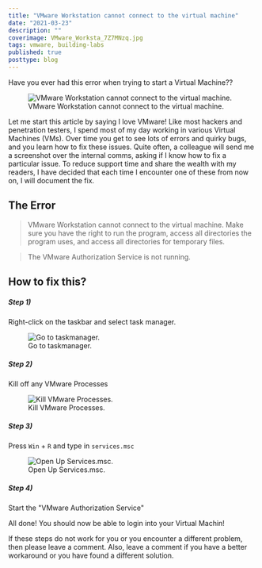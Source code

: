 ```yaml
---
title: "VMware Workstation cannot connect to the virtual machine"
date: "2021-03-23"
description: ""
coverimage: VMware_Worksta_7Z7MNzq.jpg
tags: vmware, building-labs
published: true
posttype: blog
---
```


Have you ever had this error when trying to start a Virtual Machine?? 

<figure class="figure text-center col-xs-12 col-sm-12 col-lg-12">
  <img src="/static/f6bf486c-d485-4ce9-90ab-9edd74ab6198.png" class="img-fluid" alt="VMware Workstation cannot connect to the virtual machine.">
  <figcaption class="figure-caption text-center fw-normal text-dark">VMware Workstation cannot connect to the virtual machine.</figcaption>
</figure>

Let me start this article by saying I love VMware! Like most hackers and penetration testers, I spend most of my day working in various Virtual Machines (VMs). Over time you get to see lots of errors and quirky bugs, and you learn how to fix these issues. Quite often, a colleague will send me a screenshot over the internal comms, asking if I know how to fix a particular issue. To reduce support time and share the wealth with my readers, I have decided that each time I encounter one of these from now on, I will document the fix.  

## The Error

>VMware Workstation cannot connect to the virtual machine. Make sure you have the right to run the program, access all directories the program uses, and access all directories for temporary files. 

>The VMware Authorization Service is not running. 

## How to fix this?

<h5 class="step">Step 1)</h5> 

Right-click on the taskbar and select task manager. 

<figure class="figure text-center col-xs-12 col-sm-12 col-lg-12">
  <img src="/static/a0884e80-3f2f-4f17-9a2e-a2df961785f8.png" class="img-fluid" alt="Go to taskmanager.">
  <figcaption class="figure-caption text-center fw-normal text-dark">Go to taskmanager.</figcaption>
</figure>

<h5 class="step">Step 2)</h5>

 Kill off any VMware Processes 

<figure class="figure text-center col-xs-12 col-sm-12 col-lg-12">
  <img src="/static/4f8d486c-33e4-4692-971f-b65d512dad23.png" class="img-fluid" alt="Kill VMware Processes.">
  <figcaption class="figure-caption text-center fw-normal text-dark">Kill VMware Processes.</figcaption>
</figure>

<h5 class="step">Step 3)</h5>

Press `Win` + `R` and type in `services.msc`


<figure class="figure text-center col-xs-12 col-sm-12 col-lg-12">
  <img src="/static/69ee42d4-29b7-410c-8537-532364f6f64d.png" class="img-fluid" alt="Open Up Services.msc.">
  <figcaption class="figure-caption text-center fw-normal text-dark">Open Up Services.msc.</figcaption>
</figure>

<h5 class="step">Step 4)</h5>

Start the "VMware Authorization Service"

All done! You should now be able to login into your Virtual Machin! 

If these steps do not work for you or you encounter a different problem, then please leave a comment. Also, leave a comment if you have a better workaround or you have found a different solution.